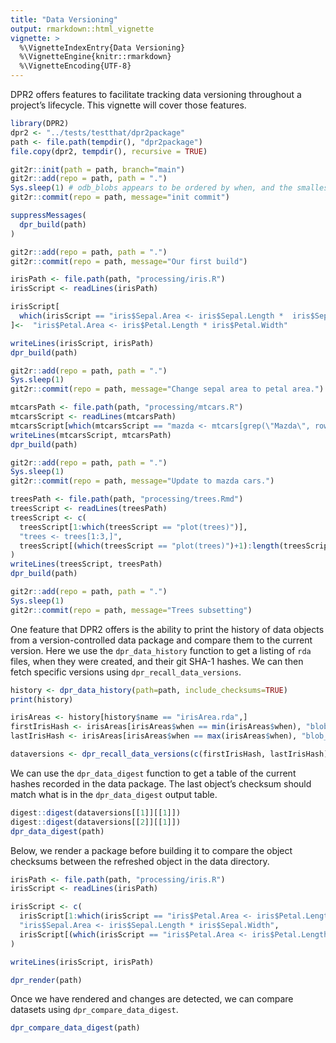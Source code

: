 ```yaml
---
title: "Data Versioning"
output: rmarkdown::html_vignette
vignette: >
  %\VignetteIndexEntry{Data Versioning}
  %\VignetteEngine{knitr::rmarkdown}
  %\VignetteEncoding{UTF-8}
---
```


DPR2 offers features to facilitate tracking data versioning throughout a project's lifecycle. This vignette will cover those features.

```r

library(DPR2)
dpr2 <- "../tests/testthat/dpr2package"
path <- file.path(tempdir(), "dpr2package")
file.copy(dpr2, tempdir(), recursive = TRUE)

git2r::init(path = path, branch="main")
git2r::add(repo = path, path = ".")
Sys.sleep(1) # odb_blobs appears to be ordered by when, and the smallest unit is 1 sec, adding pauses to get correct sorting
git2r::commit(repo = path, message="init commit")

suppressMessages(
  dpr_build(path)
)

git2r::add(repo = path, path = ".")
git2r::commit(repo = path, message="Our first build")

irisPath <- file.path(path, "processing/iris.R")
irisScript <- readLines(irisPath)

irisScript[
  which(irisScript == "iris$Sepal.Area <- iris$Sepal.Length *  iris$Sepal.Width")
]<-  "iris$Petal.Area <- iris$Petal.Length * iris$Petal.Width"

writeLines(irisScript, irisPath)
dpr_build(path)

git2r::add(repo = path, path = ".")
Sys.sleep(1)
git2r::commit(repo = path, message="Change sepal area to petal area.")

mtcarsPath <- file.path(path, "processing/mtcars.R")
mtcarsScript <- readLines(mtcarsPath)
mtcarsScript[which(mtcarsScript == "mazda <- mtcars[grep(\"Mazda\", row.names(mtcars)),]")] <- "mazda <- mtcars[grep(\"Mazda\", row.names(mtcars)),][1]"
writeLines(mtcarsScript, mtcarsPath)
dpr_build(path)

git2r::add(repo = path, path = ".")
Sys.sleep(1)
git2r::commit(repo = path, message="Update to mazda cars.")

treesPath <- file.path(path, "processing/trees.Rmd")
treesScript <- readLines(treesPath)
treesScript <- c(
  treesScript[1:which(treesScript == "plot(trees)")],
  "trees <- trees[1:3,]",
  treesScript[(which(treesScript == "plot(trees)")+1):length(treesScript)]
)
writeLines(treesScript, treesPath)
dpr_build(path)

git2r::add(repo = path, path = ".")
Sys.sleep(1)
git2r::commit(repo = path, message="Trees subsetting")

```

One feature that DPR2 offers is the ability to print the history of data objects from a version-controlled data package and compare them to the current version. Here we use the `dpr_data_history` function to get a listing of `rda` files, when they were created, and their git SHA-1 hashes.  We can then fetch specific versions using `dpr_recall_data_versions`.

```r

history <- dpr_data_history(path=path, include_checksums=TRUE)
print(history)

irisAreas <- history[history$name == "irisArea.rda",]
firstIrisHash <- irisAreas[irisAreas$when == min(irisAreas$when), "blob_git_sha1"]
lastIrisHash <- irisAreas[irisAreas$when == max(irisAreas$when), "blob_git_sha1"]

dataversions <- dpr_recall_data_versions(c(firstIrisHash, lastIrisHash), path)

```

We can use the `dpr_data_digest` function to get a table of the current hashes recorded in the data package. The last object's checksum should match what is in the `dpr_data_digest` output table.

```r

digest::digest(dataversions[[1]][[1]])
digest::digest(dataversions[[2]][[1]])
dpr_data_digest(path)

```

Below, we render a package before building it to compare the object checksums between the refreshed object in the data directory.

```r

irisPath <- file.path(path, "processing/iris.R")
irisScript <- readLines(irisPath)

irisScript <- c(
  irisScript[1:which(irisScript == "iris$Petal.Area <- iris$Petal.Length * iris$Petal.Width")],
  "iris$Sepal.Area <- iris$Sepal.Length * iris$Sepal.Width",
  irisScript[(which(irisScript == "iris$Petal.Area <- iris$Petal.Length * iris$Petal.Width") + 1): length(irisScript)]
)

writeLines(irisScript, irisPath)

```

```r

dpr_render(path)

```

Once we have rendered and changes are detected, we can compare datasets using `dpr_compare_data_digest`.

```r

dpr_compare_data_digest(path)

```

